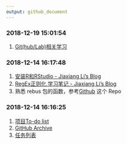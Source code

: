 ```yaml
---
output: github_document
---
```


### 2018-12-19 15:01:54

1. [Git(hub/Lab)相关学习](https://github.com/JiaxiangBU/learn_git/blob/master/git.md)

### 2018-12-14 16:17:48

1. [安装R和RStudio - Jiaxiang Li's Blog](https://jiaxiangli.netlify.com/2017/12/08/r-rstudio/)
1. [RegEx正则化 学习笔记 - Jiaxiang Li's Blog](https://jiaxiangli.netlify.com/2018/03/05/regex/)
1. 熟悉 rebus 包的函数，参考[Github](https://github.com/JiaxiangBU/string) 这个 Repo


### 2018-12-14 16:16:25

1. [项目To-do list](http://git.ppdaicorp.com/lijiaxiang/share_files/blob/master/creditRating/todolist.md)
1. [GitHub Archive](https://github.com/JiaxiangBU/tutoring/blob/master/pengruiting/code_log.md)
1. [任务列表](http://172.20.15.44/creditrating/pass_rate.html)